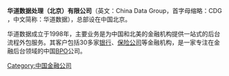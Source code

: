 '''华道数据处理（北京）有限公司'''（英文：China Data Group，首字母缩略：CDG ，中文简称：华道数据），总部设在中国北京。

华道数据成立于1998年，主要业务是为中国和北美的金融机构提供一站式的后台流程外包服务。其客户包括30多家[[银行|银行]]、[[保险公司|保险公司]]等金融机构，是一家专注在金融后台领域的中国[[BPO|BPO]]公司。

[[Category:中国金融公司|Category:中国金融公司]]